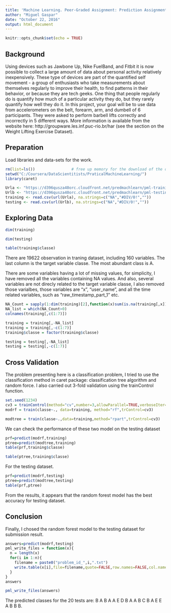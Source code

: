 ---
title: 'Machine Learning. Peer-Graded Assignment: Prediction Assignment Writeup'
author: "Miguel Gaspar"
date: "October 22, 2016"
output: html_document
---

```{r setup, include=FALSE}
knitr::opts_chunk$set(echo = TRUE)
```

## Background

Using devices such as Jawbone Up, Nike FuelBand, and Fitbit it is now possible to collect a large amount of data about personal activity relatively inexpensively. These type of devices are part of the quantified self movement - a group of enthusiasts who take measurements about themselves regularly to improve their health, to find patterns in their behavior, or because they are tech geeks. One thing that people regularly do is quantify how much of a particular activity they do, but they rarely quantify how well they do it. In this project, your goal will be to use data from accelerometers on the belt, forearm, arm, and dumbell of 6 participants. They were asked to perform barbell lifts correctly and incorrectly in 5 different ways. More information is available from the website here: http://groupware.les.inf.puc-rio.br/har (see the section on the Weight Lifting Exercise Dataset).

## Preparation

Load libraries and data-sets for the work.

```{r}
rm(list=ls())                # free up memory for the download of the data sets
setwd("C:/Coursera/DataScientitists/PraticalMachineLearning/")
library(caret)
```

```{r}
Urla <- "https://d396qusza40orc.cloudfront.net/predmachlearn/pml-training.csv"
Urlb <- "https://d396qusza40orc.cloudfront.net/predmachlearn/pml-testing.csv"
training <- read.csv(url(Urla), na.strings=c("NA","#DIV/0!",""))
testing <- read.csv(url(Urlb), na.strings=c("NA","#DIV/0!",""))
```

## Exploring Data

```{r}
dim(training)
```

```{r}
dim(testing)
```

```{r}
table(training$classe)
```

There are 19622 observation in traning dataset, including 160 variables. The last column is the target variable classe. The most abundant class is A.

There are some variables having a lot of missing values, for simplicity, I have removed all the variables containing NA values. And also, several variables are not direcly related to the target variable classe, I also removed those varialbes, those variables are "x", "user_name", and all the time related variables, such as "raw_timestamp_part_1" etc.

```{r}
NA_Count = sapply(1:dim(training)[2],function(x)sum(is.na(training[,x])))
NA_list = which(NA_Count>0)
colnames(training[,c(1:7)])
```

```{r}
training = training[,-NA_list]
training = training[,-c(1:7)]
training$classe = factor(training$classe)
```

```{r}
testing = testing[,-NA_list]
testing = testing[,-c(1:7)]
```

## Cross Validation

The problem presenting here is a classification problem, I tried to use the classification method in caret package: classification tree algorithm and random force. I also carried out 3-fold validation using the trainControl function.

```{r}
set.seed(1234)
cv3 = trainControl(method="cv",number=3,allowParallel=TRUE,verboseIter=TRUE)
modrf = train(classe~., data=training, method="rf",trControl=cv3)
```

```{r}
modtree = train(classe~.,data=training,method="rpart",trControl=cv3)
```

We can check the performance of these two model on the testing dataset

```{r}
prf=predict(modrf,training)
ptree=predict(modtree,training)
table(prf,training$classe)
```

```{r}
table(ptree,training$classe)
```

For the testing dataset.

```{r}
prf=predict(modrf,testing)
ptree=predict(modtree,testing)
table(prf,ptree)
```

From the results, it appears that the random forest model has the best accuracy for testing dataset.

## Conclusion

Finally, I chosed the random forest model to the testing dataset for submission result.

```{r}
answers=predict(modrf,testing)
pml_write_files = function(x){
  n = length(x)
  for(i in 1:n){
    filename = paste0("problem_id_",i,".txt")
    write.table(x[i],file=filename,quote=FALSE,row.names=FALSE,col.names=FALSE)
  }
}
answers
```

```{r}
pml_write_files(answers)
```

The predicted classes for the 20 tests are: B A B A A E D B A A B C B A E E A B B B.




